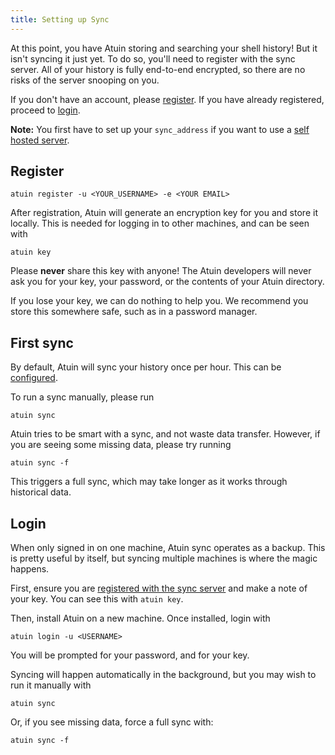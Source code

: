 ```yaml
---
title: Setting up Sync
---
```


At this point, you have Atuin storing and searching your shell history! But it
isn't syncing it just yet. To do so, you'll need to register with the sync
server. All of your history is fully end-to-end encrypted, so there are no
risks of the server snooping on you.

If you don't have an account, please [register](#register). If you have already registered,
proceed to [login](#login).

**Note:** You first have to set up your `sync_address` if you want to use a [self hosted server](#using-a-self-hosted-server).

## Register

```
atuin register -u <YOUR_USERNAME> -e <YOUR EMAIL>
```

After registration, Atuin will generate an encryption key for you and store it
locally. This is needed for logging in to other machines, and can be seen with

```
atuin key
```

Please **never** share this key with anyone! The Atuin developers will never
ask you for your key, your password, or the contents of your Atuin directory.

If you lose your key, we can do nothing to help you. We recommend you store
this somewhere safe, such as in a password manager.

## First sync
By default, Atuin will sync your history once per hour. This can be
[configured](/docs/config#sync_frequency).

To run a sync manually, please run

```
atuin sync
```

Atuin tries to be smart with a sync, and not waste data transfer. However, if
you are seeing some missing data, please try running

```
atuin sync -f
```

This triggers a full sync, which may take longer as it works through historical data.

## Login

When only signed in on one machine, Atuin sync operates as a backup. This is
pretty useful by itself, but syncing multiple machines is where the magic
happens.

First, ensure you are [registered with the sync server](#register) and make a
note of your key. You can see this with `atuin key`.

Then, install Atuin on a new machine. Once installed, login with

```
atuin login -u <USERNAME>
```

You will be prompted for your password, and for your key.

Syncing will happen automatically in the background, but you may wish to run it manually with

```
atuin sync
```

Or, if you see missing data, force a full sync with: 

```
atuin sync -f
```
